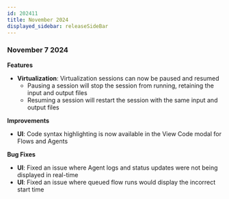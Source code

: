 ```yaml
---
id: 202411
title: November 2024
displayed_sidebar: releaseSideBar
---
```


### November 7 2024

**Features**
- **Virtualization**: Virtualization sessions can now be paused and resumed
    - Pausing a session will stop the session from running, retaining the input and output files
    - Resuming a session will restart the session with the same input and output files

**Improvements**
- **UI**: Code syntax highlighting is now available in the View Code modal for Flows and Agents

**Bug Fixes**
- **UI**: Fixed an issue where Agent logs and status updates were not being displayed in real-time
- **UI**: Fixed an issue where queued flow runs would display the incorrect start time
